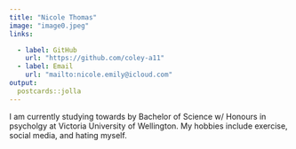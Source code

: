 ```yaml
---
title: "Nicole Thomas"
image: "image0.jpeg"
links:

  - label: GitHub
    url: "https://github.com/coley-a11"
  - label: Email
    url: "mailto:nicole.emily@icloud.com"
output:
  postcards::jolla
---
```


I am currently studying towards by Bachelor of Science w/ Honours in psycholgy at Victoria University of Wellington. My hobbies include exercise, social media, and hating myself.